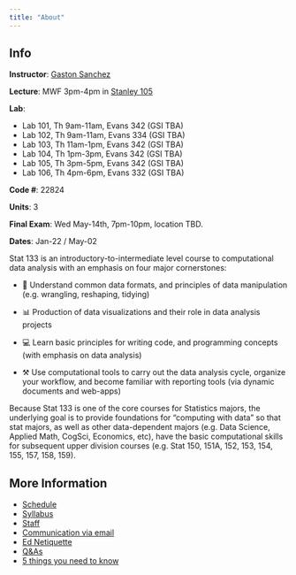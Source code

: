 ```yaml
---
title: "About"
---
```


::: {.callout-note title="Announcement"}
## Info
__Instructor__: <a href='https://www.gastonsanchez.com' target='_blank'>Gaston Sanchez</a>

__Lecture__: MWF 3pm-4pm in [Stanley 105](https://www.berkeley.edu/map/stanley-hall/)

__Lab__:

- Lab 101, Th 9am-11am, Evans 342 (GSI TBA)
- Lab 102, Th 9am-11am, Evans 334 (GSI TBA)
- Lab 103, Th 11am-1pm, Evans 342 (GSI TBA)
- Lab 104, Th 1pm-3pm, Evans 342 (GSI TBA)
- Lab 105, Th 3pm-5pm, Evans 342 (GSI TBA)
- Lab 106, Th 4pm-6pm, Evans 332 (GSI TBA)


__Code #__: 22824

__Units__: 3

__Final Exam__: Wed May-14th, 7pm-10pm, location TBD.

__Dates__: Jan-22 / May-02
:::


Stat 133 is an introductory-to-intermediate level course to computational data analysis with an emphasis on four major cornerstones:

- 🔢  Understand common data formats, and principles of data manipulation (e.g. wrangling, reshaping, tidying)

- 📊  Production of data visualizations and their role in data analysis projects

- 💻  Learn basic principles for writing code, and programming concepts (with emphasis on data analysis)

- ⚒️  Use computational tools to carry out the data analysis cycle, organize your workflow, and become familiar with reporting tools (via dynamic documents and web-apps)

Because Stat 133 is one of the core courses for Statistics majors, the underlying goal is to provide foundations for "computing with data" so that stat majors, as well as other data-dependent majors (e.g. Data Science, Applied Math, CogSci, Economics, etc), have the basic computational skills for subsequent upper division courses (e.g. Stat 150, 151A, 152, 153, 154, 155, 157, 158, 159).


## More Information

- [Schedule](.)
- [Syllabus](./syllabus.html)
- [Staff](./staff.html)
- [Communication via email](./email.html)
- [Ed Netiquette](./ed-netiquette.html)
- [Q&As](./faqs.html)
- [5 things you need to know](./five-things.html)

